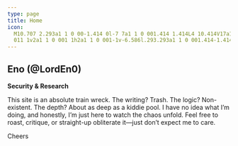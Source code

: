 ```yaml
---
type: page
title: Home
icon:
  M10.707 2.293a1 1 0 00-1.414 0l-7 7a1 1 0 001.414 1.414L4 10.414V17a1 1 0 001 1h2a1 1 0 001-1v-2a1 1 0 011-1h2a1 1 0
  011 1v2a1 1 0 001 1h2a1 1 0 001-1v-6.586l.293.293a1 1 0 001.414-1.414l-7-7z
---
```



<h2 className="!mb-0">Eno (@LordEn0)</h2>

**Security & Research**

This site is an absolute train wreck. The writing? Trash. The logic? Non-existent. The depth? About as deep as a kiddie pool. I have no idea what I’m doing, and honestly, I’m just here to watch the chaos unfold. Feel free to roast, critique, or straight-up obliterate it—just don’t expect me to care. <p>Cheers</p>

<div className="grid gap-32 my-20">

  <LatestArticles />
  <LatestCtfs />

</div>

